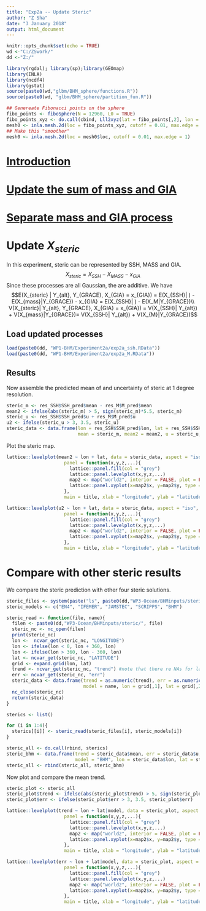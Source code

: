 ```yaml
---
title: "Exp2a -- Update Steric"
author: "Z Sha"
date: "3 January 2018"
output: html_document
---
```


```r
knitr::opts_chunk$set(echo = TRUE)
wd <-"C:/ZSwork/"
dd <-"Z:/"

library(rgdal); library(sp);library(GEOmap)
library(INLA)
library(ncdf4)
library(gstat)
source(paste0(wd,"glbm/BHM_sphere/functions.R"))
source(paste0(wd, "glbm/BHM_sphere/partition_fun.R"))

## Genereate Fibonacci points on the sphere
fibo_points <- fiboSphere(N = 12960, L0 = TRUE)
fibo_points_xyz <- do.call(cbind, Lll2xyz(lat = fibo_points[,2], lon = fibo_points[,1]))
mesh0 <- inla.mesh.2d(loc = fibo_points_xyz, cutoff = 0.01, max.edge = 1)
## Make this "smoother"
mesh0 <- inla.mesh.2d(loc = mesh0$loc, cutoff = 0.01, max.edge = 1)
```

# [Introduction](Exp2a1)

# [Update the sum of mass and GIA](Exp2a2)

# [Separate mass and GIA process](Exp2a3)

# Update $X_{steric}$

In this experiment, steric can be represented by SSH, MASS and GIA. 
$$X_{steric} = X_{SSH} - X_{MASS} - x_{GIA}$$
Since these processes are all Gaussian, the are additive. We have 
$$E(X_{steric} | Y_{alt}, Y_{GRACE}, X_{GIA} = x_{GIA}) = E(X_{SSH}| ) - E(X_{mass}|Y_{GRACE}) - x_{GIA} = E(X_{SSH}| ) - E(X_M|Y_{GRACE})\\
V(X_{steric}| Y_{alt}, Y_{GRACE}, X_{GIA} = x_{GIA}) = V(X_{SSH}| Y_{alt}) + V(X_{mass}|Y_{GRACE})= V(X_{SSH}| Y_{alt}) + V(X_{M}|Y_{GRACE})$$

## Load updated processes
```r
load(paste0(dd, "WP1-BHM/Experiment2a/exp2a_ssh.RData"))
load(paste0(dd, "WP1-BHM/Experiment2a/exp2a_M.RData"))
```

## Results

Now assemble the predicted mean of and uncertainty of steric at 1 degree resolution.
```r
steric_m <- res_SSH$SSH_pred$mean - res_M$M_pred$mean
mean2 <- ifelse(abs(steric_m) > 5, sign(steric_m)*5.5, steric_m)
steric_u <- res_SSH$SSH_pred$u + res_M$M_pred$u
u2 <- ifelse(steric_u > 3, 3.5, steric_u)
steric_data <- data.frame(lon = res_SSH$SSH_pred$lon, lat = res_SSH$SSH_pred$lat, 
                          mean = steric_m, mean2 = mean2, u = steric_u, u2=u2)

```

Plot the steric map.
```r
lattice::levelplot(mean2 ~ lon + lat, data = steric_data, aspect = "iso",  at = seq(-6, 6, 1),
                     panel = function(x,y,z,...){
                       lattice::panel.fill(col = "grey")
                       lattice::panel.levelplot(x,y,z,...)
                       map2 <- map("world2", interior = FALSE, plot = FALSE)
                       lattice::panel.xyplot(x=map2$x, y=map2$y, type = "l", col = "black")
                     },
                     main = title, xlab = "longitude", ylab = "latitude")

lattice::levelplot(u2 ~ lon + lat, data = steric_data, aspect = "iso", at = seq(0, 4, 0.5), col.regions = topo.colors(10), 
                     panel = function(x,y,z,...){
                       lattice::panel.fill(col = "grey")
                       lattice::panel.levelplot(x,y,z,...)
                       map2 <- map("world2", interior = FALSE, plot = FALSE)
                       lattice::panel.xyplot(x=map2$x, y=map2$y, type = "l", col = "black")
                     },
                     main = title, xlab = "longitude", ylab = "latitude")
```

# Compare with other steric results

We compare the steric prediction with other four steric solutions.

```r
steric_files <- system(paste("ls", paste0(dd,"WP3-Ocean/BHMinputs/steric/")), intern = TRUE)
steric_models <- c("EN4", "IFEMER", "JAMSTEC", "SCRIPPS", "BHM")

steric_read <- function(file, name){
  filen <- paste0(dd,"WP3-Ocean/BHMinputs/steric/", file)
  steric_nc <- nc_open(filen)
  print(steric_nc)
  lon <-  ncvar_get(steric_nc, "LONGITUDE")
  lon <- ifelse(lon < 0, lon + 360, lon)
  lon <- ifelse(lon > 360, lon - 360, lon)
  lat <- ncvar_get(steric_nc, "LATITUDE")
  grid <- expand.grid(lon, lat)
  trend <- ncvar_get(steric_nc, "trend") #note that there re NAs for land datat
  err <- ncvar_get(steric_nc, "err")
  steric_data <- data.frame(trend = as.numeric(trend), err = as.numeric(err), 
                            model = name, lon = grid[,1], lat = grid[,2])
  nc_close(steric_nc)
  return(steric_data)
}

sterics <- list()

for (i in 1:4){
  sterics[[i]] <- steric_read(steric_files[i], steric_models[i])
}

steric_all <- do.call(rbind, sterics)
steric_bhm <- data.frame(trend = steric_data$mean, err = steric_data$u, 
                         model = "BHM", lon = steric_data$lon, lat = steric_data$lat)
steric_all <- rbind(steric_all, steric_bhm)

```

Now plot and compare the mean trend.
```r
steric_plot <- steric_all
steric_plot$trend <- ifelse(abs(steric_plot$trend) > 5, sign(steric_plot$trend)*5.5, steric_plot$trend)
steric_plot$err <- ifelse(steric_plot$err > 3, 3.5, steric_plot$err)

lattice::levelplot(trend ~ lon + lat|model, data = steric_plot, aspect = "iso",  
                     panel = function(x,y,z,...){
                       lattice::panel.fill(col = "grey")
                       lattice::panel.levelplot(x,y,z,...)
                       map2 <- map("world2", interior = FALSE, plot = FALSE)
                       lattice::panel.xyplot(x=map2$x, y=map2$y, type = "l", col = "black")
                     },
                     main = title, xlab = "longitude", ylab = "latitude")

lattice::levelplot(err ~ lon + lat|model, data = steric_plot, aspect = "iso", at = seq(0, 4, 0.5), col.regions = topo.colors(10),
                     panel = function(x,y,z,...){
                       lattice::panel.fill(col = "grey")
                       lattice::panel.levelplot(x,y,z,...)
                       map2 <- map("world2", interior = FALSE, plot = FALSE)
                       lattice::panel.xyplot(x=map2$x, y=map2$y, type = "l", col = "black")
                     },
                     main = title, xlab = "longitude", ylab = "latitude")
```

